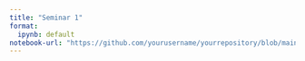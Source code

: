 ```yaml
---
title: "Seminar 1"
format:
  ipynb: default
notebook-url: "https://github.com/yourusername/yourrepository/blob/main/notebooks/my-document.ipynb"
---
```

